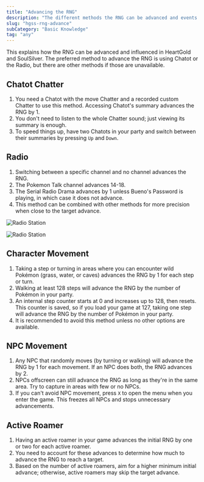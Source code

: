 ```yaml
---
title: "Advancing the RNG"
description: "The different methods the RNG can be advanced and events that influence the RNG"
slug: "hgss-rng-advance"
subCategory: "Basic Knowledge"
tag: "any"
---
```


This explains how the RNG can be advanced and influenced in HeartGold and SoulSilver. The preferred method to advance the RNG is using Chatot or the Radio, but there are other methods if those are unavailable.

## Chatot Chatter

1. You need a Chatot with the move Chatter and a recorded custom Chatter to use this method. Accessing Chatot's summary advances the RNG by 1.
2. You don't need to listen to the whole Chatter sound; just viewing its summary is enough.
3. To speed things up, have two Chatots in your party and switch between their summaries by pressing `Up` and `Down`.

## Radio

1. Switching between a specific channel and no channel advances the RNG.
2. The Pokemon Talk channel advances 14-18.
3. The Serial Radio Drama advances by 1 unless Bueno's Password is playing, in which case it does not advance.
4. This method can be combined with other methods for more precision when close to the target advance.

![Radio Station](/images/HeartGold-SoulSilver/Advance-RNG/Radio.png)

![Radio Station](/images/HeartGold-SoulSilver/Advance-RNG/Radio-2.png)

## Character Movement

1. Taking a step or turning in areas where you can encounter wild Pokémon (grass, water, or caves) advances the RNG by 1 for each step or turn.
2. Walking at least 128 steps will advance the RNG by the number of Pokémon in your party.
3. An internal step counter starts at 0 and increases up to 128, then resets. This counter is saved, so if you load your game at 127, taking one step will advance the RNG by the number of Pokémon in your party.
4. It is recommended to avoid this method unless no other options are available.

## NPC Movement

1. Any NPC that randomly moves (by turning or walking) will advance the RNG by 1 for each movement. If an NPC does both, the RNG advances by 2.
2. NPCs offscreen can still advance the RNG as long as they're in the same area. Try to capture in areas with few or no NPCs.
3. If you can't avoid NPC movement, press `X` to open the menu when you enter the game. This freezes all NPCs and stops unnecessary advancements.

## Active Roamer

1. Having an active roamer in your game advances the initial RNG by one or two for each active roamer.
2. You need to account for these advances to determine how much to advance the RNG to reach a target.
3. Based on the number of active roamers, aim for a higher minimum initial advance; otherwise, active roamers may skip the target advance.
